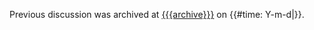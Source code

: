 Previous discussion was archived at <span class='flow-link-to-archive'>[[{{{archive}}}]]</span> on {{#time: Y-m-d|{{{date}}}}}.